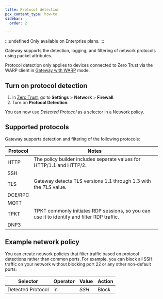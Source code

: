 ```yaml
---
title: Protocol detection
pcx_content_type: how-to
sidebar:
  order: 2

---
```


:::undefined
Only available on Enterprise plans.
:::

Gateway supports the detection, logging, and filtering of network protocols using packet attributes.

Protocol detection only applies to devices connected to Zero Trust via the WARP client in [Gateway with WARP](/cloudflare-one/connections/connect-devices/warp/configure-warp/warp-modes/#gateway-with-warp-default) mode.

## Turn on protocol detection

1. In [Zero Trust](https://one.dash.cloudflare.com/), go to **Settings** > **Network** > **Firewall**.
2. Turn on **Protocol Detection**.

You can now use *Detected Protocol* as a selector in a [Network policy](/cloudflare-one/policies/gateway/network-policies/#detected-protocol).

## Supported protocols

Gateway supports detection and filtering of the following protocols:

| Protocol | Notes                                                                                       |
| -------- | ------------------------------------------------------------------------------------------- |
| HTTP     | The policy builder includes separate values for HTTP/1.1 and HTTP/2.                        |
| SSH      |                                                                                             |
| TLS      | Gateway detects TLS versions 1.1 through 1.3 with the *TLS* value.                          |
| DCE/RPC  |                                                                                             |
| MQTT     |                                                                                             |
| TPKT     | TPKT commonly initiates RDP sessions, so you can use it to identify and filter RDP traffic. |
| DNP3     |                                                                                             |

## Example network policy

You can create network policies that filter traffic based on protocol detections rather than common ports. For example, you can block all SSH traffic on your network without blocking port 22 or any other non-default ports:

| Selector          | Operator | Value | Action |
| ----------------- | -------- | ----- | ------ |
| Detected Protocol | in       | *SSH* | Block  |
